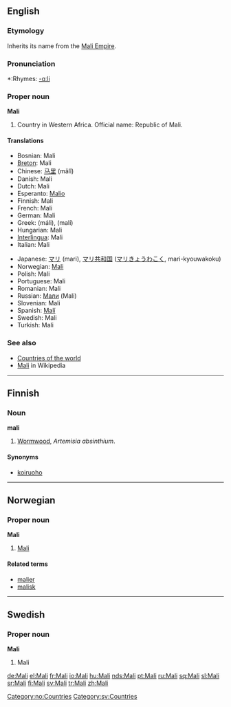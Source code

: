 ==English==

===Etymology===
Inherits its name from the [[w:Mali Empire|Mali Empire]].

===Pronunciation===
*:Rhymes: [[Rhymes:English:-ɑːli|-ɑːli]]

===Proper noun===
'''Mali'''

# Country in Western Africa. Official name: Republic of Mali.

====Translations====
{{top}}
*Bosnian: Mali {{m}}
*[[Breton]]: Mali
*Chinese: [[马里]] (mǎlǐ)
*Danish: Mali
*Dutch: Mali
*Esperanto: [[Malio]]
*Finnish: Mali
*French: Mali
*German: Mali
*Greek: {{t|el|Μάλι|n|}} (máli), {{t|el|Μαλί|n|}} (malí)
*Hungarian: Mali
*[[Interlingua]]: Mali
*Italian: Mali
{{mid}}
*Japanese: [[マリ]] (mari), [[マリ共和国]] ([[マリきょうわこく]], mari-kyouwakoku)
*Norwegian: [[#Norwegian|Mali]]
*Polish: Mali
*Portuguese: Mali
*Romanian: Mali
*Russian: [[Мали]] (Mali)
*Slovenian: Mali
*Spanish: [[Malí]]
*Swedish: Mali
*Turkish: Mali
{{bottom}}

===See also===
*[[Countries of the world]]
*[[w:Mali|Mali]] in Wikipedia

----

==Finnish==

===Noun===
'''mali'''

# [[Wormwood]], ''Artemisia absinthium''.

====Synonyms====
*[[koiruoho]]

----

==Norwegian==

===Proper noun===
'''Mali'''

# [[#English|Mali]]

====Related terms====
*[[malier]]
*[[malisk]]

[[Category:no:Countries]]

----

==Swedish==

===Proper noun===
'''Mali'''

# Mali

[[Category:sv:Countries]]

[[de:Mali]]
[[el:Mali]]
[[fr:Mali]]
[[io:Mali]]
[[hu:Mali]]
[[nds:Mali]]
[[pt:Mali]]
[[ru:Mali]]
[[sq:Mali]]
[[sl:Mali]]
[[sr:Mali]]
[[fi:Mali]]
[[sv:Mali]]
[[tr:Mali]]
[[zh:Mali]]